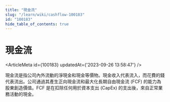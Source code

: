 ```yaml
---
title: "現金流"
slug: "/learn/wiki/cashflow-100183"
id: "100183"
hide_table_of_contents: true
---
```



# 現金流

<ArticleMeta id={100183} updatedAt={'2023-09-26 13:58:47'} />
<div className='border-solid border-b border-t-0 my-4 border-[var(--ifm-color-gray-300)]' />

現金流是指公司內外流動的淨現金和現金等價物。現金收入代表流入，而花費的錢代表流出。公司通過其產生正向現金流和最大化長期自由現金流 (FCF) 的能力為股東創造價值。FCF 是在扣除任何用於資本支出 (CapEx) 的支出後，來自正常業務活動的現金。
